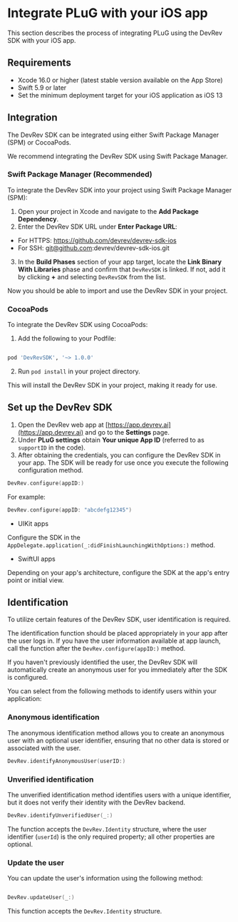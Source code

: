 # Integrate PLuG with your iOS app

This section describes the process of integrating PLuG using the DevRev SDK with your iOS app.

## Requirements

- Xcode 16.0 or higher (latest stable version available on the App Store)
- Swift 5.9 or later
- Set the minimum deployment target for your iOS application as iOS 13

## Integration

The DevRev SDK can be integrated using either Swift Package Manager (SPM) or CocoaPods.

<Callout intent="note">
We recommend integrating the DevRev SDK using Swift Package Manager.
</Callout>

### Swift Package Manager (Recommended)

To integrate the DevRev SDK into your project using Swift Package Manager (SPM):

1. Open your project in Xcode and navigate to the **Add Package Dependency**.
2. Enter the DevRev SDK URL under **Enter Package URL**:
- For HTTPS: https://github.com/devrev/devrev-sdk-ios
- For SSH: git@github.com:devrev/devrev-sdk-ios.git
3. In the **Build Phases** section of your app target, locate the **Link Binary With Libraries** phase and confirm that `DevRevSDK` is linked. If not, add it by clicking **+** and selecting `DevRevSDK` from the list.

Now you should be able to import and use the DevRev SDK in your project.

### CocoaPods

To integrate the DevRev SDK using CocoaPods:

1. Add the following to your Podfile:

```ruby

pod 'DevRevSDK', '~> 1.0.0'

```
2. Run `pod install` in your project directory.

This will install the DevRev SDK in your project, making it ready for use.

## Set up the DevRev SDK

1. Open the DevRev web app at [https://app.devrev.ai](https://app.devrev.ai) and go to the **Settings** page.
2. Under **PLuG settings** obtain **Your unique App ID** (referred to as `supportID` in the code).
3. After obtaining the credentials, you can configure the DevRev SDK in your app. The SDK will be ready for use once you execute the following configuration method.
```swift
DevRev.configure(appID:)
```
For example:

```swift
DevRev.configure(appID: "abcdefg12345")
```

- UIKit apps

Configure the SDK in the `AppDelegate.application(_:didFinishLaunchingWithOptions:)` method.

- SwiftUI apps

Depending on your app's architecture, configure the SDK at the app's entry point or initial view.

## Identification

To utilize certain features of the DevRev SDK, user identification is required.

The identification function should be placed appropriately in your app after the user logs in. If you have the user information available at app launch, call the function after the `DevRev.configure(appID:)` method.

<Callout intent="note">
If you haven't previously identified the user, the DevRev SDK will automatically create an anonymous user for you immediately after the SDK is configured.
</Callout>

You can select from the following methods to identify users within your application:

### Anonymous identification

The anonymous identification method allows you to create an anonymous user with an optional user identifier, ensuring that no other data is stored or associated with the user.

```swift
DevRev.identifyAnonymousUser(userID:)
```

### Unverified identification

The unverified identification method identifies users with a unique identifier, but it does not verify their identity with the DevRev backend.

```swift
DevRev.identifyUnverifiedUser(_:)
```

The function accepts the `DevRev.Identity` structure, where the user identifier (`userId`) is the only required property; all other properties are optional.

### Update the user

You can update the user's information using the following method:

```swift

DevRev.updateUser(_:)

```

This function accepts the `DevRev.Identity` structure.
